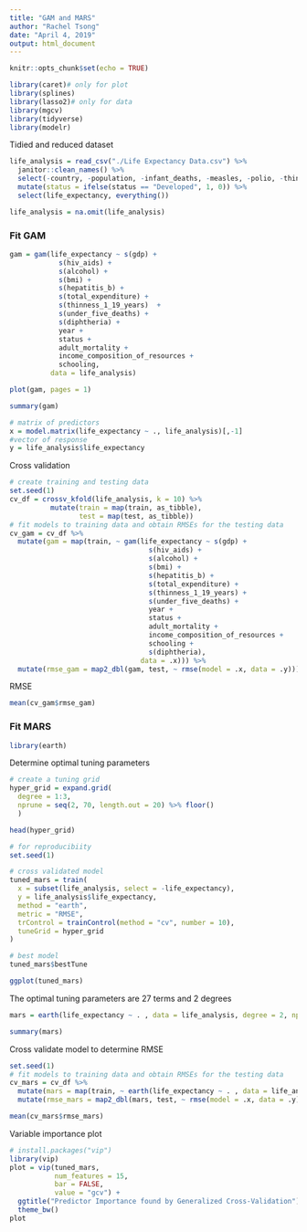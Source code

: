 ```yaml
---
title: "GAM and MARS"
author: "Rachel Tsong"
date: "April 4, 2019"
output: html_document
---
```


```r
knitr::opts_chunk$set(echo = TRUE)
```

```r
library(caret)# only for plot
library(splines)
library(lasso2)# only for data
library(mgcv)
library(tidyverse)
library(modelr)
```

Tidied and reduced dataset
```r
life_analysis = read_csv("./Life Expectancy Data.csv") %>% 
  janitor::clean_names() %>%
  select(-country, -population, -infant_deaths, -measles, -polio, -thinness_5_9_years, -percentage_expenditure) %>% 
  mutate(status = ifelse(status == "Developed", 1, 0)) %>%
  select(life_expectancy, everything())

life_analysis = na.omit(life_analysis)
```

### Fit GAM

```r
gam = gam(life_expectancy ~ s(gdp) + 
            s(hiv_aids) + 
            s(alcohol) + 
            s(bmi) + 
            s(hepatitis_b) + 
            s(total_expenditure) + 
            s(thinness_1_19_years)  + 
            s(under_five_deaths) +
            s(diphtheria) +
            year + 
            status + 
            adult_mortality + 
            income_composition_of_resources +
            schooling, 
          data = life_analysis)

plot(gam, pages = 1)
```

```r
summary(gam)
```

```r
# matrix of predictors
x = model.matrix(life_expectancy ~ ., life_analysis)[,-1]
#vector of response
y = life_analysis$life_expectancy
```

Cross validation
```r
# create training and testing data
set.seed(1)
cv_df = crossv_kfold(life_analysis, k = 10) %>% 
          mutate(train = map(train, as_tibble),
                 test = map(test, as_tibble))
# fit models to training data and obtain RMSEs for the testing data
cv_gam = cv_df %>% 
  mutate(gam = map(train, ~ gam(life_expectancy ~ s(gdp) + 
                                  s(hiv_aids) + 
                                  s(alcohol) + 
                                  s(bmi) + 
                                  s(hepatitis_b) + 
                                  s(total_expenditure) + 
                                  s(thinness_1_19_years) + 
                                  s(under_five_deaths) + 
                                  year + 
                                  status + 
                                  adult_mortality + 
                                  income_composition_of_resources + 
                                  schooling + 
                                  s(diphtheria), 
                                data = .x))) %>%
  mutate(rmse_gam = map2_dbl(gam, test, ~ rmse(model = .x, data = .y)))
```

RMSE
```r
mean(cv_gam$rmse_gam)
```

### Fit MARS

```r
library(earth)
```

Determine optimal tuning parameters
```r
# create a tuning grid
hyper_grid = expand.grid(
  degree = 1:3, 
  nprune = seq(2, 70, length.out = 20) %>% floor()
  )

head(hyper_grid)
```

```r
# for reproducibiity
set.seed(1)

# cross validated model
tuned_mars = train(
  x = subset(life_analysis, select = -life_expectancy),
  y = life_analysis$life_expectancy,
  method = "earth",
  metric = "RMSE",
  trControl = trainControl(method = "cv", number = 10),
  tuneGrid = hyper_grid
)

# best model
tuned_mars$bestTune

ggplot(tuned_mars)
```

The optimal tuning parameters are 27 terms and 2 degrees

```r
mars = earth(life_expectancy ~ . , data = life_analysis, degree = 2, nprune = 27)

summary(mars)
```

Cross validate model to determine RMSE
```r
set.seed(1)
# fit models to training data and obtain RMSEs for the testing data
cv_mars = cv_df %>% 
  mutate(mars = map(train, ~ earth(life_expectancy ~ . , data = life_analysis, degree = 2, nprune = 27), data = .x)) %>%
  mutate(rmse_mars = map2_dbl(mars, test, ~ rmse(model = .x, data = .y)))
```

```r
mean(cv_mars$rmse_mars)
```

Variable importance plot
```r
# install.packages("vip")
library(vip)
plot = vip(tuned_mars, 
           num_features = 15,
           bar = FALSE, 
           value = "gcv") + 
  ggtitle("Predictor Importance found by Generalized Cross-Validation") +
  theme_bw()
plot
```









